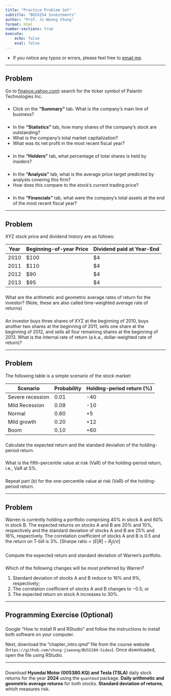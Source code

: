 ```yaml
---
title: "Practice Problem Set"
subtitle: "BUSS254 Investments"
author: "Prof. Ji-Woong Chung"
format: html
number-sections: true
execute:
    echo: false
    eval: false
---
```


-   If you notice any typos or errors, please feel free to [email me](chung_jiwoong@korea.ac.kr).

---

## Problem

Go to [finance.yahoo.com](https://finance.yahoo.com)) search for the ticker symbol of Palantir Technologies Inc.

###

-   Click on the **"Summary"** tab. What is the company's main line of business?

###

-   In the **"Statistics"** tab, how many shares of the company’s stock are outstanding?
-   What is the company’s total market capitalization?
-   What was its net profit in the most recent fiscal year?

###

-   In the **"Holders"** tab, what percentage of total shares is held by insiders?

###

-   In the **"Analysis"** tab, what is the average price target predicted by analysts covering this firm?
-   How does this compare to the stock's current trading price?

###

-   In the **"Financials"** tab, what were the company’s total assets at the end of the most recent fiscal year?

---

## Problem

XYZ stock price and dividend history are as follows:

| Year | Beginning-of-year Price | Dividend paid at Year-End |
|------|--------------------------|---------------------------|
| 2010 | \$100                    | \$4                       |
| 2011 | \$110                    | \$4                       |
| 2012 | \$90                     | \$4                       |
| 2013 | \$95                     | \$4                       |

###

What are the arithmetic and geometric average rates of return for the investor? (Note, these are also called time-weighted average rate of returns)

###

An investor buys three shares of XYZ at the beginning of 2010, buys another two shares at the beginning of 2011, sells one share at the beginning of 2012, and sells all four remaining shares at the beginning of 2013. What is the internal rate of return (a.k.a., dollar-weighted rate of return)?

---

## Problem

The following table is a simple scenario of the stock market:

| Scenario         | Probability | Holding-period return (%) |
|------------------|-------------|---------------------------|
| Severe recession | 0.01        | -40                       |
| Mild Recession   | 0.09        | -10                       |
| Normal           | 0.60        | +5                        |
| Mild growth      | 0.20        | +12                       |
| Boom             | 0.10        | +60                       |

###

Calculate the expected return and the standard deviation of the holding-period return.

###

What is the fifth-percentile value at risk (VaR) of the holding-period return, i.e., VaR at 5%.

###

Repeat part (b) for the one-percentile value at risk (VaR) of the holding-period return.

---

## Problem

Warren is currently holding a portfolio comprising 40% in stock A and 60% in stock B. The expected returns on stocks A and B are 20% and 10%, respectively and the standard deviation of stocks A and B are 25% and 16%, respectively. The correlation coefficient of stocks A and B is 0.5 and the return on T-bill is 3%. [Sharpe ratio = $(E[R]-R_f)/\sigma$]

###

Compute the expected return and standard deviation of Warren's portfolio.

###

Which of the following changes will be most preferred by Warren?

1.  Standard deviation of stocks A and B reduce to 16% and 9%, respectively;
2.  The correlation coefficient of stocks A and B changes to $-0.5$; or
3.  The expected return on stock A increases to 30%.

---

## Programming Exercise (Optional)

### 

Google "How to install R and RStudio" and follow the instructions to install both software on your computer.

Next, download the "chapter_intro.qmd" file from the course website (`https://github.com/chung-jiwoong/BUSS284-Sides`). Once downloaded, open the file using RStudio.

---

###

Download **Hyundai Motor (005380.KQ) and Tesla (TSLA)** daily stock returns for the year **2024** using the `quantmod` package. **Daily arithmetic and geometric average returns** for both stocks. **Standard deviation of returns**, which measures risk.


